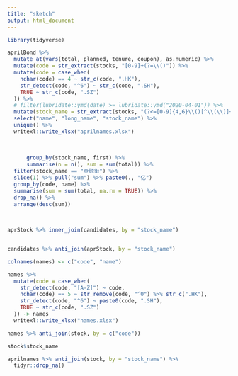 ---
title: "sketch"
output: html_document
---

```{r}

library(tidyverse)

aprilBond %>% 
  mutate_at(vars(total, planned, tenure, coupon), as.numeric) %>% 
  mutate(code = str_extract(stocks, "[0-9]+(?=\\()")) %>% 
  mutate(code = case_when(
    nchar(code) == 4 ~ str_c(code, ".HK"),
    str_detect(code, "^6") ~ str_c(code, ".SH"),
    TRUE ~ str_c(code, ".SZ")
  )) %>% 
  # filter(lubridate::ymd(date) >= lubridate::ymd("2020-04-01")) %>% 
  mutate(stock_name = str_extract(stocks, "(?<=[0-9]{4,6}\\()[^\\(\\)]+(?=\\))")) %>% 
  select("name", "long_name", "stock_name") %>% 
  unique() %>% 
  writexl::write_xlsx("aprilnames.xlsx")
  
  
  
      group_by(stock_name, first) %>%
      summarise(n = n(), sum = sum(total)) %>% 
  filter(stock_name == "金融街") %>% 
  slice(1) %>% pull("sum") %>% paste0(., "亿")
  group_by(code, name) %>% 
  summarise(sum = sum(total, na.rm = TRUE)) %>% 
  drop_na() %>% 
  arrange(desc(sum))
  
  
```


```{r}

aprStock %>% inner_join(candidates, by = "stock_name")


candidates %>% anti_join(aprStock, by = "stock_name")
```





```{r}

colnames(names) <- c("code", "name")

names %>% 
  mutate(code = case_when(
    str_detect(code, "[A-Z]") ~ code, 
    nchar(code) == 5 ~ str_remove(code, "^0") %>% str_c(".HK"),
    str_detect(code, "^6") ~ paste0(code, ".SH"),
    TRUE ~ str_c(code, ".SZ")
  )) -> names
  writexl::write_xlsx("names.xlsx")
```



```{r}

names %>% anti_join(stock, by = c("code"))

stock$stock_name
```

```{r}

aprilnames %>% anti_join(stock, by = "stock_name") %>% 
  tidyr::drop_na()
```







